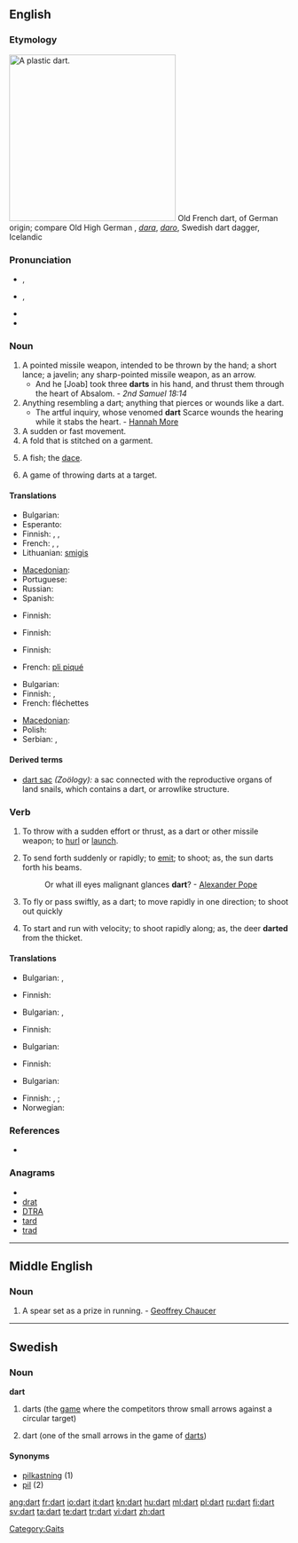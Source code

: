 {{also|DART}}

==English==

===Etymology===
[[Image:Plastic-Dart.jpg|300px|right|A plastic dart.]]
Old French dart, of German origin; compare Old High German {{term|tart||javelin, dart}}, {{ang}} ''[[dara]]'', ''[[daro]]'', Swedish dart dagger, Icelandic {{term|darrar||dart}}

===Pronunciation===
* {{a|RP}} {{IPA|/dɑːt/}}, {{SAMPA|/dA:t/}}
* {{a|US}} {{IPA|/dɑɚt/}}, {{SAMPA|/dA@`t/}}
* {{audio|en-us-dart.ogg|Audio (US)}}
* {{rhymes|ɑː(r)t}}

===Noun===
{{en-noun}}

# A pointed missile weapon, intended to be thrown by the hand; a short lance; a javelin; any sharp-pointed missile weapon, as an arrow.
#* And he [Joab] took three '''darts''' in his hand, and thrust them through the heart of Absalom. - ''2nd Samuel 18:14''
# Anything resembling a dart; anything that pierces or wounds like a dart.
#* The artful inquiry, whose venomed '''dart''' Scarce wounds the hearing while it stabs the heart. - [[w:Hannah More|Hannah More]]
# A sudden or fast movement.
# A fold that is stitched on a garment.
# {{zoology}} A fish; the [[dace]].
# {{in plural}} A game of throwing darts at a target.

====Translations====
{{trans-top|sharp-pointed missile weapon}}
* Bulgarian: {{t|bg|стреличка|f|sc=Cyrl}}
* Esperanto: {{t-|eo|sageto|xs=Esperanto}}
* Finnish: {{t+|fi|tikka}}, {{t+|fi|keihäs}}, {{t+|fi|nuoli}}
* French: {{t+|fr|dard|m}}, {{t+|fr|trait|m}}, {{t+|fr|flèche|f}}
* Lithuanian: [[smigis]] {{m}}
{{trans-mid}}
* [[Macedonian]]: {{t|mk|стреличка|f|tr=strélička}}
* Portuguese: {{t-|pt|dardo|m}}
* Russian: {{t|ru|дротик|m}}
* Spanish: {{t-|es|dardo|m}}
{{trans-bottom}}

{{trans-top|figuratively: something that wounds like a dart}}
* Finnish: {{t+|fi|tikari}}
{{trans-mid}}
{{trans-bottom}}

{{trans-top|sudden or fast movement}}
* Finnish: {{t|fi|singahdus}}
{{trans-mid}}
{{trans-bottom}}

{{trans-top|stitched fold}}
* Finnish: {{t-|fi|laskos}}
{{trans-mid}}
* French: [[pli piqué]] {{m|s}}
{{trans-bottom}}

{{trans-see|zoology: fish|dace}}

{{trans-top|game}}
* Bulgarian: {{t|bg|дартс|p|sc=Cyrl}}
* Finnish: {{t|fi|tikkapeli}}, {{t+|fi|tikka}}
* French: fléchettes {{f|p}}
{{trans-mid}}
* [[Macedonian]]: {{t|mk|пикадо|n|tr=pikádo}}
* Polish: {{t|pl|rzutki|f|p}}
* Serbian: {{t-|sr|strelica}}, {{t-|sr|žalo}}
{{trans-bottom}}

====Derived terms====
* [[dart sac]] ''(Zoölogy):'' a sac connected with the reproductive organs of land snails, which contains a dart, or arrowlike structure.

===Verb===
{{en-verb}}

# {{transitive}} To throw with a sudden effort or thrust, as a dart or other missile weapon; to [[hurl]] or [[launch]].
# {{transitive}} To send forth suddenly or rapidly; to [[emit]]; to shoot; as, the sun darts forth his beams.
#: Or what ill eyes malignant glances '''dart'''? - [[w:Alexander Pope|Alexander Pope]]
# {{intransitive}} To fly or pass swiftly, as a dart; to move rapidly in one direction; to shoot out quickly
# {{intransitive}} To start and run with velocity; to shoot rapidly along; as, the deer '''darted''' from the thicket.

====Translations====
{{trans-top|to throw with a sudden effort}}
* Bulgarian: {{t|bg|мятам|sc=Cyrl}},  {{t|bg|хвърлям|sc=Cyrl}}
{{trans-mid}}
* Finnish: {{t-|fi|singota}}
{{trans-bottom}}

{{trans-top|to throw suddenly or rapidly}}
* Bulgarian: {{t|bg|мятам|sc=Cyrl}},  {{t|bg|хвърлям|sc=Cyrl}}
{{trans-mid}}
* Finnish: {{t-|fi|singota}}
{{trans-bottom}}

{{trans-top|to fly or pass swiftly}}
* Bulgarian: {{t|bg|спускам се|sc=Cyrl}}
{{trans-mid}}
* Finnish: {{t-|fi|sinkoutua}}
{{trans-bottom}}

{{trans-top|to start and run with velocity; to shoot rapidly along}}
* Bulgarian: {{t|bg|хуквам|sc=Cyrl}}
{{trans-mid}}
* Finnish: {{t-|fi|sännätä}}, {{t-|fi|rynnätä}}; {{t-|fi|singahtaa}}
* Norwegian: {{t|no|bykse}}
{{trans-bottom}}

===References===
* {{R:1913}}

===Anagrams===
* {{alphagram|adrt}}
* [[drat#English|drat]]
* [[DTRA#English|DTRA]]
* [[tard#English|tard]]
* [[trad#English|trad]]

[[Category:Gaits]]

----

==Middle English==

===Noun===
{{infl|enm|noun}}

# A spear set as a prize in running. - [[w:Geoffrey Chaucer|Geoffrey Chaucer]]

----

==Swedish==

===Noun===
'''dart''' {{c}}

# darts (the [[game]] where the competitors throw small arrows against a circular target)
# {{rare}} dart (one of the small arrows in the game of [[darts]])

====Synonyms====
* [[pilkastning]] (1)
* [[pil]] (2)

[[ang:dart]]
[[fr:dart]]
[[io:dart]]
[[it:dart]]
[[kn:dart]]
[[hu:dart]]
[[ml:dart]]
[[pl:dart]]
[[ru:dart]]
[[fi:dart]]
[[sv:dart]]
[[ta:dart]]
[[te:dart]]
[[tr:dart]]
[[vi:dart]]
[[zh:dart]]
